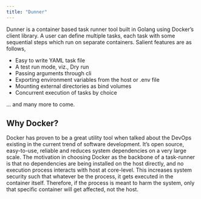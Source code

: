 ```yaml
---
title: "Dunner"
---
```


Dunner is a container based task runner tool built in Golang using Docker’s client library. A user
can define multiple tasks, each task with some sequential steps which run on separate
containers. Salient features are as follows,

- Easy to write YAML task file
- A test run mode, viz., Dry run
- Passing arguments through cli
- Exporting environment variables from the host or .env file
- Mounting external directories as bind volumes
- Concurrent execution of tasks by choice

... and many more to come.

## Why Docker?
Docker has proven to be a great utility tool when talked about the DevOps existing in the
current trend of software development. It’s open source, easy-to-use, reliable and reduces
system dependencies on a very large scale. The motivation in choosing Docker as the backbone
of a task-runner is that no dependencies are being installed on the host directly, and no
execution process interacts with host at core-level. This increases system security such that
whatever be the process, it gets executed in the container itself. Therefore, if the process is
meant to harm the system, only that specific container will get affected, not the host.
